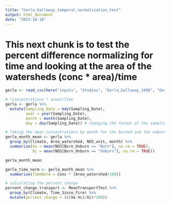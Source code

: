 ```yaml
---
title: "Gerla_Galloway_temporal_normalization_test"
output: html_document
date: "2023-10-10"
---
```


# This next chunk is to test the percent difference normalizing for time and looking at the area of the watersheds (conc * area)/time

```r
gerla <- read_csv(here("inputs", "Studies", "Gerla_Galloway_1998", "Gerla_Galloway_1998.csv")) 

```

```r
# (concentrations * area)/Time 
gerla <- gerla %>% 
  mutate(Sampling_Date = mdy(Sampling_Date),
         year = year(Sampling_Date),
         month = month(Sampling_Date),
         day = day(Sampling_Date)) # changing the format of the sampling date column and then separating year month and day 

# Taking the mean concentrations by month for the burned and the unburned sites 
gerla_month_mean <- gerla %>%
  group_by(Climate, Area_watershed, NO3_unit, month) %>% 
  summarize(Xe = mean(NO3[Burn_Unburn == "Burn"], na.rm = TRUE),
            Xc = mean(NO3[Burn_Unburn == "Unburn"], na.rm = TRUE))

gerla_month_mean

gerla_time_norm <- gerla_month_mean %>% 
  summarise(TimeNorm = Conc * (Area_watershed/100))

# calculating the percent change 
percent_change_transport <- MeanTransportTest %>% 
  group_by(Climate, Time_Since_Fire) %>% 
  mutate(percent_change = (((Xe-Xc)/Xc)*100))



```

